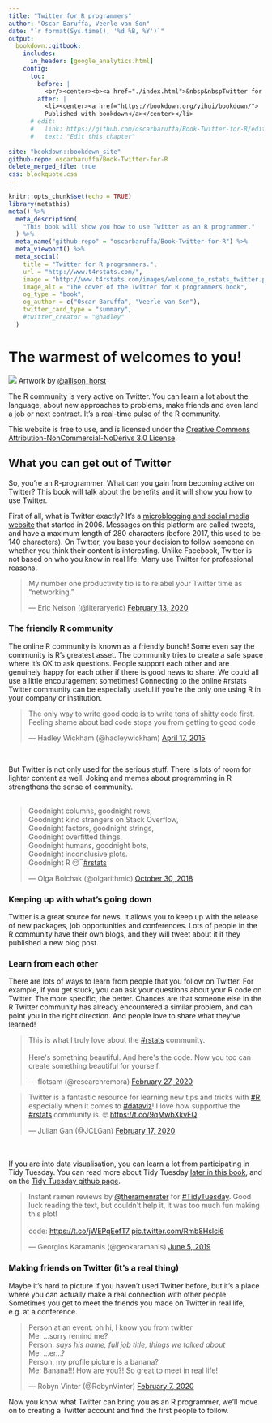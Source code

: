 ```yaml
---
title: "Twitter for R programmers"
author: "Oscar Baruffa, Veerle van Son"
date: "`r format(Sys.time(), '%d %B, %Y')`"
output: 
  bookdown::gitbook:
    includes:
      in_header: [google_analytics.html]
    config:
      toc:
        before: |  
          <br/><center><b><a href="./index.html">&nbsp&nbspTwitter for R programmers</a></b></center></li>
        after: |
          <li><center><a href="https://bookdown.org/yihui/bookdown/">
          Published with bookdown</a></center></li>
      # edit:
      #   link: https://github.com/oscarbaruffa/Book-Twitter-for-R/edit/dev/%s
      #   text: "Edit this chapter"
        
site: "bookdown::bookdown_site"
github-repo: oscarbaruffa/Book-Twitter-for-R
delete_merged_file: true
css: blockquote.css
---
```


```r
knitr::opts_chunk$set(echo = TRUE)
library(metathis)
meta() %>%
  meta_description(
    "This book will show you how to use Twitter as an R programmer."
  ) %>% 
  meta_name("github-repo" = "oscarbaruffa/Book-Twitter-for-R") %>% 
  meta_viewport() %>% 
  meta_social(
    title = "Twitter for R programmers.",
    url = "http://www.t4rstats.com/",
    image = "http://www.t4rstats.com/images/welcome_to_rstats_twitter.png",
    image_alt = "The cover of the Twitter for R programmers book",
    og_type = "book",
    og_author = c("Oscar Baruffa", "Veerle van Son"),
    twitter_card_type = "summary",
    #twitter_creator = "@hadley"
  )

```



# The warmest of welcomes to you!


![](images/welcome_to_rstats_twitter.png) 
Artwork by [\@allison_horst](https://twitter.com/allison_horst){target="_blank"}


The R community is very active on Twitter. 
You can learn a lot about the language, about new approaches to problems, make friends and even land a job or next contract. 
It's a real-time pulse of the R community. 

This website is free to use, and is licensed under the [Creative Commons Attribution-NonCommercial-NoDerivs 3.0 License](https://creativecommons.org/licenses/by-nc-nd/3.0/us/){target="_blank"}.




## What you can get out of Twitter

So, you're an R-programmer. What can you gain from becoming active on Twitter? This book will talk about the benefits and it will show you how to use Twitter. 

First of all, what is Twitter exactly? It's a [microblogging and social media website](https://en.wikipedia.org/wiki/Twitter){target="_blank"} that started in 2006. Messages on this platform are called tweets, and have a maximum length of 280 characters (before 2017, this used to be 140 characters). On Twitter, you base your decision to follow someone on whether you think their content is interesting. Unlike Facebook, Twitter is not based on who you know in real life. Many use Twitter for professional reasons. 

<blockquote class="twitter-tweet"><p lang="en" dir="ltr">My number one productivity tip is to relabel your Twitter time as “networking.”</p>&mdash; Eric Nelson (@literaryeric) <a href="https://twitter.com/literaryeric/status/1227964274410164224?ref_src=twsrc%5Etfw">February 13, 2020</a></blockquote> <script async src="https://platform.twitter.com/widgets.js" charset="utf-8"></script>

### The friendly R community
The online R community is known as a friendly bunch! Some even say the community is R's greatest asset. The community tries to create a safe space where it's OK to ask questions.  People support each other and are genuinely happy for each other if there is good news to share. We could all use a little encouragement sometimes! Connecting to the online #rstats Twitter community can be especially useful if you're the only one using R in your company or institution. 


<blockquote class="twitter-tweet"><p lang="en" dir="ltr">The only way to write good code is to write tons of shitty code first. Feeling shame about bad code stops you from getting to good code</p>&mdash; Hadley Wickham (@hadleywickham) <a href="https://twitter.com/hadleywickham/status/589068687669243905?ref_src=twsrc%5Etfw">April 17, 2015</a></blockquote> <script async src="https://platform.twitter.com/widgets.js" charset="utf-8"></script> 

<br/>

But Twitter is not only used for the serious stuff. There is lots of room for lighter content as well. Joking and memes about programming in R strengthens the sense of community. 
<br/><br/>

<blockquote class="twitter-tweet"><p lang="en" dir="ltr">Goodnight columns, goodnight rows,<br>Goodnight kind strangers on Stack Overflow,<br>Goodnight factors, goodnight strings,<br>Goodnight overfitted things,<br>Goodnight humans, goodnight bots,<br>Goodnight inconclusive plots.<br>Goodnight R 😴<a href="https://twitter.com/hashtag/rstats?src=hash&amp;ref_src=twsrc%5Etfw">#rstats</a></p>&mdash; Olga Boichak (@olgarithmic) <a href="https://twitter.com/olgarithmic/status/1057093358374604800?ref_src=twsrc%5Etfw">October 30, 2018</a></blockquote> <script async src="https://platform.twitter.com/widgets.js" charset="utf-8"></script> 


### Keeping up with what's going down
Twitter is a great source for news. It allows you to keep up with the release of new packages, job opportunities and conferences. Lots of people in the R community have their own blogs, and they will tweet about it if they published a new blog post. 


### Learn from each other
There are lots of ways to learn from people that you follow on Twitter. For example, if you get stuck, you can ask your questions about your R code on Twitter. The more specific, the better. Chances are that someone else in the R Twitter community has already encountered a similar problem, and can point you in the right direction. And people love to share what they've learned! 


<blockquote class="twitter-tweet"><p lang="en" dir="ltr">This is what I truly love about the <a href="https://twitter.com/hashtag/rstats?src=hash&amp;ref_src=twsrc%5Etfw">#rstats</a> community. <br><br>Here&#39;s something beautiful. And here&#39;s the code. Now you too can create something beautiful for yourself.</p>&mdash; flotsam (@researchremora) <a href="https://twitter.com/researchremora/status/1232857097475444738?ref_src=twsrc%5Etfw">February 27, 2020</a></blockquote> <script async src="https://platform.twitter.com/widgets.js" charset="utf-8"></script>


<blockquote class="twitter-tweet"><p lang="en" dir="ltr">Twitter is a fantastic resource for learning new tips and tricks with <a href="https://twitter.com/hashtag/R?src=hash&amp;ref_src=twsrc%5Etfw">#R</a>, especially when it comes to <a href="https://twitter.com/hashtag/dataviz?src=hash&amp;ref_src=twsrc%5Etfw">#dataviz</a>! I love how supportive the <a href="https://twitter.com/hashtag/rstats?src=hash&amp;ref_src=twsrc%5Etfw">#rstats</a> community is. 🤓 <a href="https://t.co/9qMwbXkvEQ">https://t.co/9qMwbXkvEQ</a></p>&mdash; Julian Gan (@JCLGan) <a href="https://twitter.com/JCLGan/status/1229486581620367361?ref_src=twsrc%5Etfw">February 17, 2020</a></blockquote> <script async src="https://platform.twitter.com/widgets.js" charset="utf-8"></script>



<br/><br/>
If you are into data visualisation, you can learn a lot from participating in Tidy Tuesday. You can read more about Tidy Tuesday [later in this book](https://www.t4rstats.com/hashtags-what-are-they-good-for.html#tidytuesday), and on the [Tidy Tuesday github page](https://github.com/rfordatascience/tidytuesday){target="_blank"}. 

<blockquote class="twitter-tweet"><p lang="en" dir="ltr">Instant ramen reviews by <a href="https://twitter.com/theramenrater?ref_src=twsrc%5Etfw">@theramenrater</a> for <a href="https://twitter.com/hashtag/TidyTuesday?src=hash&amp;ref_src=twsrc%5Etfw">#TidyTuesday</a>. Good luck reading the text, but couldn&#39;t help it, it was too much fun making this plot!<br><br>code: <a href="https://t.co/jWEPqEefT7">https://t.co/jWEPqEefT7</a> <a href="https://t.co/Rmb8Hslci6">pic.twitter.com/Rmb8Hslci6</a></p>&mdash; Georgios Karamanis (@geokaramanis) <a href="https://twitter.com/geokaramanis/status/1136326761933955072?ref_src=twsrc%5Etfw">June 5, 2019</a></blockquote> <script async src="https://platform.twitter.com/widgets.js" charset="utf-8"></script> 


### Making friends on Twitter (it's a real thing)

Maybe it's hard to picture if you haven't used Twitter before, but it's a place where you can actually make a real connection with other people. Sometimes you get to meet the friends you made on Twitter in real life, e.g. at a conference. 

<blockquote class="twitter-tweet"><p lang="en" dir="ltr">Person at an event: oh hi, I know you from twitter<br>Me: ...sorry remind me?<br>Person: *says his name, full job title, things we talked about*<br>Me: ...er...?<br>Person: my profile picture is a banana?<br>Me: Banana!!! How are you?! So great to meet in real life!</p>&mdash; Robyn Vinter (@RobynVinter) <a href="https://twitter.com/RobynVinter/status/1225839669201469445?ref_src=twsrc%5Etfw">February 7, 2020</a></blockquote> <script async src="https://platform.twitter.com/widgets.js" charset="utf-8"></script> 

Now you know what Twitter can bring you as an R programmer, we'll move on to creating a Twitter account and find the first people to follow.
